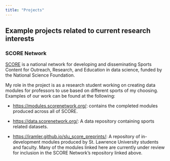 ```yaml
---
title: "Projects"
---
```


## Example projects related to current research interests

### SCORE Network

[SCORE](https://scorenetwork.org/index.html){target="_blank"} is a national network for developing and disseminating Sports Content for Outreach, Research, and Education in data science, funded by the National Science Foundation.

My role in the project is as a research student working on creating data modules for professors to use based on different sports of my choosing. 
Examples of our work can be found at the following:

- [https://modules.scorenetwork.org/](https://modules.scorenetwork.org/){target="_blank"}: contains the completed modules produced across all of SCORE.
    
- [https://data.scorenetwork.org/](https://data.scorenetwork.org/){target="_blank"}: A data repository containing sports related datasets.

- [https://iramler.github.io/slu_score_preprints/](https://iramler.github.io/slu_score_preprints/){target="_blank"}: A repository of in-development modules produced by St. Lawrence University students and faculty. Many of the modules linked here are currently under review for inclusion in the SCORE Network's repository linked above.
